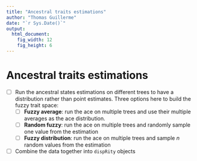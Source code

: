 ```yaml
---
title: "Ancestral traits estimations"
author: "Thomas Guillerme"
date: "`r Sys.Date()`"
output:
  html_document:
    fig_width: 12
    fig_height: 6
---
```


# Ancestral traits estimations

 - [ ] Run the ancestral states estimations on different trees to have a distribution rather than point estimates. Three options here to build the fuzzy trait space:
    * [ ] **Fuzzy average**: run the ace on multiple trees and use their multiple averages as the ace distribution.
    * [ ] **Random fuzzy**: run the ace on multiple trees and randomly sample one value from the estimation
    * [ ] **Fuzzy distribution**: run the ace on multiple trees and sample *n* random values from the estimation
 - [ ] Combine the data together into `dispRity` objects
